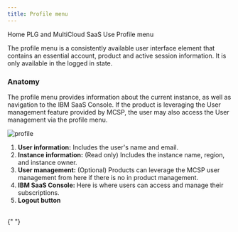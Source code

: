 ```yaml
---
title: Profile menu
---
```



<Breadcrumb>
  <BreadcrumbItem href="https://pages.github.ibm.com/cdai-design/pal/">
    Home
  </BreadcrumbItem>
  <BreadcrumbItem href="https://pages.github.ibm.com/cdai-design/pal/plg-and-multicloud-saas/overview">
    PLG and MultiCloud SaaS
  </BreadcrumbItem>
  <BreadcrumbItem href="https://pages.github.ibm.com/cdai-design/pal/plg-and-multicloud-saas/use">
    Use
  </BreadcrumbItem>
  <BreadcrumbItem
    isCurrentPage
    href="https://pages.github.ibm.com/cdai-design/pal/plg-and-multicloud-saas/use-patterns/profile-menu"
  >
    Profile menu
  </BreadcrumbItem>
</Breadcrumb>

<PageDescription>

The profile menu is a consistently available user interface element that contains an essential account, product and active session information. It is only available in the logged in state.

</PageDescription>

### Anatomy

The profile menu provides information about the current instance, as well as navigation to the IBM SaaS Console. If the product is leveraging the User management feature provided by MCSP, the user may also access the User management via the profile menu.

![profile](images/userProfileMenu.png)

1. **User information:** Includes the user's name and email.
2. **Instance information:** (Read only) Includes the instance name, region, and instance owner.
3. **User management:** (Optional) Products can leverage the MCSP user management from here if there is no in product management.
4. **IBM SaaS Console:** Here is where users can access and manage their subscriptions.
5. **Logout button**

<br />

<CardGroup>
  <MiniCard
    title="Figma template"
    href="https://www.figma.com/file/SlZ7TK2mTzNLIHZB2dGXRF/MCSP-Onboarding-Design-Guide?node-id=2195%3A409332&t=AvJflqOliLETiArL-1"
    actionIcon="launch"
  ></MiniCard>
  <MiniCard
    title="Storybook"
    href="https://pages.github.ibm.com/automation-saas/automation-common-header/?path=/story/automation-header--with-user-management"
    actionIcon="launch"
  ></MiniCard>
</CardGroup>{" "}
